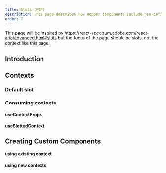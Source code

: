 ```yaml
---
title: Slots (WIP)
description: This page describes how Hopper components include pre-defined layouts that you can insert elements into via slots. Slots are named areas in a component that receive children and provide style and layout for them.
order: 7
---
```


This page will be inspired by https://react-spectrum.adobe.com/react-aria/advanced.html#slots but the focus of the page should be slots, not the context like this page.

## Introduction

## Contexts

### Default slot

### Consuming contexts

#### useContextProps

#### useSlottedContext

## Creating Custom Components

#### using existing context

#### using new contexts

